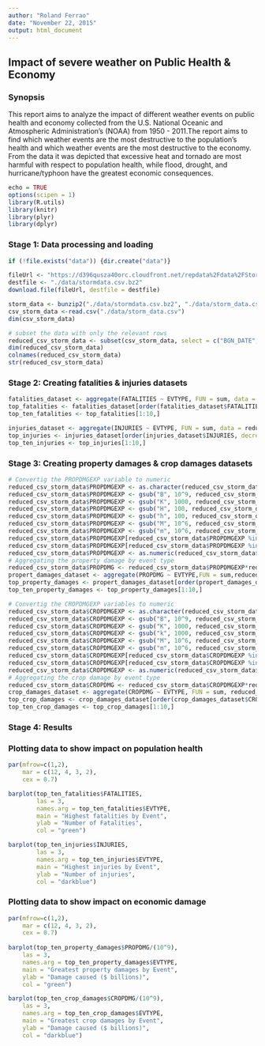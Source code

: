 ```yaml
---
author: "Roland Ferrao"
date: "November 22, 2015"
output: html_document
---
```


## Impact of severe weather on Public Health & Economy 

### Synopsis
This report aims to analyze the impact of different weather events on public health and economy collected from the U.S. National Oceanic and Atmospheric Administration's (NOAA) from 1950 - 2011.The report aims to find which weather events are the most destructive to the population's health and which weather events are the most destructive to the economy.
From the data it was depicted that excessive heat and tornado are most harmful with respect to population health, while flood, drought, and hurricane/typhoon have the greatest economic consequences.

```r
echo = TRUE
options(scipen = 1)
library(R.utils)
library(knitr)
library(plyr)
library(dplyr)
```

### Stage 1: Data processing and loading
```r
if (!file.exists("data")) {dir.create("data")}

fileUrl <- "https://d396qusza40orc.cloudfront.net/repdata%2Fdata%2FStormData.csv.bz2"
destfile <- "./data/stormdata.csv.bz2"
download.file(fileUrl, destfile = destfile)

storm_data <- bunzip2("./data/stormdata.csv.bz2", "./data/storm_data.csv", overwrite = TRUE, remove = FALSE)
csv_storm_data <-read.csv("./data/storm_data.csv")
dim(csv_storm_data)

# subset the data with only the relevant rows
reduced_csv_storm_data <- subset(csv_storm_data, select = c("BGN_DATE", "EVTYPE", "FATALITIES", "INJURIES", "PROPDMG", "PROPDMGEXP", "CROPDMG", "CROPDMGEXP"))
dim(reduced_csv_storm_data)
colnames(reduced_csv_storm_data)
str(reduced_csv_storm_data)
```

### Stage 2: Creating fatalities & injuries datasets
```r
fatalities_dataset <- aggregate(FATALITIES ~ EVTYPE, FUN = sum, data = reduced_csv_storm_data) # 985 * 2
top_fatalities <- fatalities_dataset[order(fatalities_dataset$FATALITIES, decreasing=TRUE),]
top_ten_fatalities <- top_fatalities[1:10,]

injuries_dataset <- aggregate(INJURIES ~ EVTYPE, FUN = sum, data = reduced_csv_storm_data) 
top_injuries <- injuries_dataset[order(injuries_dataset$INJURIES, decreasing = TRUE),]
top_ten_injuries <- top_injuries[1:10,]
```

### Stage 3: Creating property damages & crop damages datasets
```r
# Convertig the PROPDMGEXP variable to numeric
reduced_csv_storm_data$PROPDMGEXP <- as.character(reduced_csv_storm_data$PROPDMGEXP)
reduced_csv_storm_data$PROPDMGEXP <- gsub("B", 10^9, reduced_csv_storm_data$PROPDMGEXP)
reduced_csv_storm_data$PROPDMGEXP <- gsub("K", 1000, reduced_csv_storm_data$PROPDMGEXP)
reduced_csv_storm_data$PROPDMGEXP <- gsub("H", 100, reduced_csv_storm_data$PROPDMGEXP)
reduced_csv_storm_data$PROPDMGEXP <- gsub("h", 100, reduced_csv_storm_data$PROPDMGEXP)
reduced_csv_storm_data$PROPDMGEXP <- gsub("M", 10^6, reduced_csv_storm_data$PROPDMGEXP)
reduced_csv_storm_data$PROPDMGEXP <- gsub("m", 10^6, reduced_csv_storm_data$PROPDMGEXP)
reduced_csv_storm_data$PROPDMGEXP[reduced_csv_storm_data$PROPDMGEXP %in% c("?","-","+","1","2","3","4","5","6","7","8")]<-NA
reduced_csv_storm_data$PROPDMGEXP[reduced_csv_storm_data$PROPDMGEXP %in% c("","0")]<-0
reduced_csv_storm_data$PROPDMGEXP <- as.numeric(reduced_csv_storm_data$PROPDMGEXP)
# Aggregating the property damage by event type
reduced_csv_storm_data$PROPDMG <- reduced_csv_storm_data$PROPDMGEXP*reduced_csv_storm_data$PROPDMG
propert_damages_dataset <- aggregate(PROPDMG ~ EVTYPE,FUN = sum,reduced_csv_storm_data)
top_property_damages <- propert_damages_dataset[order(propert_damages_dataset$PROPDMG,decreasing = TRUE),]
top_ten_property_damages <- top_property_damages[1:10,]

# Convertig the CROPDMGEXP variables to numeric
reduced_csv_storm_data$CROPDMGEXP <- as.character(reduced_csv_storm_data$CROPDMGEXP)
reduced_csv_storm_data$CROPDMGEXP <- gsub("B", 10^9, reduced_csv_storm_data$CROPDMGEXP)
reduced_csv_storm_data$CROPDMGEXP <- gsub("K", 1000, reduced_csv_storm_data$CROPDMGEXP)
reduced_csv_storm_data$CROPDMGEXP <- gsub("k", 1000, reduced_csv_storm_data$CROPDMGEXP)
reduced_csv_storm_data$CROPDMGEXP <- gsub("M", 10^6, reduced_csv_storm_data$CROPDMGEXP)
reduced_csv_storm_data$CROPDMGEXP <- gsub("m", 10^6, reduced_csv_storm_data$CROPDMGEXP)
reduced_csv_storm_data$CROPDMGEXP[reduced_csv_storm_data$CROPDMGEXP %in% c("?","2")] <- NA
reduced_csv_storm_data$CROPDMGEXP[reduced_csv_storm_data$CROPDMGEXP %in% c("","0")] <- 0
reduced_csv_storm_data$CROPDMGEXP <- as.numeric(reduced_csv_storm_data$CROPDMGEXP)
# Aggregating the crop damage by event type
reduced_csv_storm_data$CROPDMG <- reduced_csv_storm_data$CROPDMGEXP*reduced_csv_storm_data$CROPDMG
crop_damages_dataset <- aggregate(CROPDMG ~ EVTYPE, FUN = sum, reduced_csv_storm_data)
top_crop_damages <- crop_damages_dataset[order(crop_damages_dataset$CROPDMG,decreasing = TRUE),]
top_ten_crop_damages <- top_crop_damages[1:10,]
```

### Stage 4: Results 

### Plotting data to show impact on population health
```r
par(mfrow=c(1,2),
    mar = c(12, 4, 3, 2),
    cex = 0.7)

barplot(top_ten_fatalities$FATALITIES,
        las = 3, 
        names.arg = top_ten_fatalities$EVTYPE, 
        main = "Highest fatalities by Event",
        ylab = "Number of Fatalities", 
        col = "green")

barplot(top_ten_injuries$INJURIES,
        las = 3, 
        names.arg = top_ten_injuries$EVTYPE, 
        main = "Highest injuries by Event",
        ylab = "Number of injuries", 
        col = "darkblue")
```

### Plotting data to show impact on economic damage
```r
par(mfrow=c(1,2),
    mar = c(12, 4, 3, 2),
    cex = 0.7)
    
barplot(top_ten_property_damages$PROPDMG/(10^9), 
    las = 3, 
    names.arg = top_ten_property_damages$EVTYPE, 
    main = "Greatest property damages by Event", 
    ylab = "Damage caused ($ billions)", 
    col = "green")

barplot(top_ten_crop_damages$CROPDMG/(10^9), 
    las = 3, 
    names.arg = top_ten_crop_damages$EVTYPE, 
    main = "Greatest crop damages by Event", 
    ylab = "Damage caused ($ billions)", 
    col = "darkblue")
```




